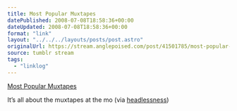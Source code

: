 ```yaml
---
title: Most Popular Muxtapes
datePublished: 2008-07-08T18:58:36+00:00
dateUpdated: 2008-07-08T18:58:36+00:00
format: "link"
layout: "../../../layouts/posts/post.astro"
originalUrl: https://stream.anglepoised.com/post/41501785/most-popular-muxtapes
source: tumblr stream
tags:
  - "linklog"
---
```


[Most Popular Muxtapes][1]

It&rsquo;s all about the muxtapes at the mo (via <a href="http://headlessness.com/">headlessness</a>)

[1]: http://www.vobios.com/muxtape-most-popular/
